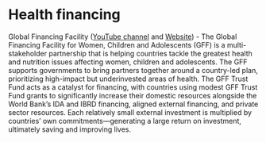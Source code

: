# Health financing

Global Financing Facility ([YouTube channel](https://www.youtube.com/@GlobalFinancingFacility/videos){target="_blank" rel="noopener"} and [Website](https://www.globalfinancingfacility.org/){target="_blank" rel="noopener"}) - The Global Financing Facility for Women, Children and Adolescents (GFF) is a multi-stakeholder partnership that is helping countries tackle the greatest health and nutrition issues affecting women, children and adolescents. The GFF supports governments to bring partners together around a country-led plan, prioritizing high-impact but underinvested areas of health. The GFF Trust Fund acts as a catalyst for financing, with countries using modest GFF Trust Fund grants to significantly increase their domestic resources alongside the World Bank’s IDA and IBRD financing, aligned external financing, and private sector resources. Each relatively small external investment is multiplied by countries’ own commitments—generating a large return on investment, ultimately saving and improving lives.
